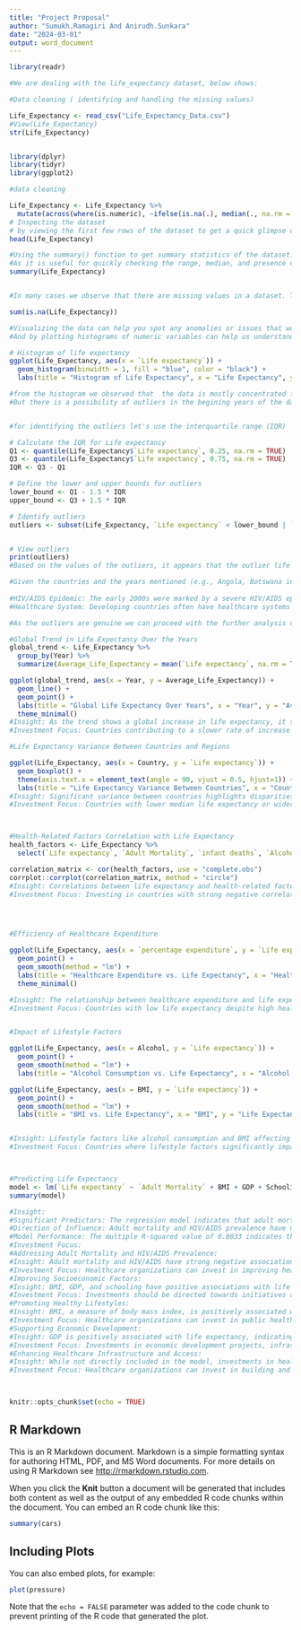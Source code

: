```yaml
---
title: "Project Proposal"
author: "Sumukh.Ramagiri And Anirudh.Sunkara"
date: "2024-03-01"
output: word_document
---
```

```r
library(readr)

#We are dealing with the life_expectancy dataset, below shows: 

#Data cleaning ( identifying and handling the missing values)

Life_Expectancy <- read_csv("Life_Expectancy_Data.csv")
#View(Life_Expectancy)
str(Life_Expectancy)


library(dplyr)
library(tidyr)
library(ggplot2)

#data cleaning

Life_Expectancy <- Life_Expectancy %>%
  mutate(across(where(is.numeric), ~ifelse(is.na(.), median(., na.rm = TRUE), .))) 
# Inspecting the dataset
# by viewing the first few rows of the dataset to get a quick glimpse of the data.
head(Life_Expectancy)

#Using the summary() function to get summary statistics of the dataset. 
#As it is useful for quickly checking the range, median, and presence of missing values in your numeric columns after cleaning.
summary(Life_Expectancy)


#In many cases we observe that there are missing values in a dataset. To check the data if there are any missing values we use the following command.

sum(is.na(Life_Expectancy))

#Visualizing the data can help you spot any anomalies or issues that weren't apparent during the cleaning process. 
#And by plotting histograms of numeric variables can help us understand their distributions and identifying any outliers.

# Histogram of life expectancy
ggplot(Life_Expectancy, aes(x = `Life expectancy`)) +
  geom_histogram(binwidth = 1, fill = "blue", color = "black") +
  labs(title = "Histogram of Life Expectancy", x = "Life Expectancy", y = "Frequency")

#from the histogram we observed that  the data is mostly concentrated from the year 70 to 80.
#But there is a possibility of outliers in the begining years of the data.


#for identifying the outliers let's use the interquartile range (IQR)

# Calculate the IQR for Life expectancy
Q1 <- quantile(Life_Expectancy$`Life expectancy`, 0.25, na.rm = TRUE)
Q3 <- quantile(Life_Expectancy$`Life expectancy`, 0.75, na.rm = TRUE)
IQR <- Q3 - Q1

# Define the lower and upper bounds for outliers
lower_bound <- Q1 - 1.5 * IQR
upper_bound <- Q3 + 1.5 * IQR

# Identify outliers
outliers <- subset(Life_Expectancy, `Life expectancy` < lower_bound | `Life expectancy` > upper_bound)


# View outliers
print(outliers)
#Based on the values of the outliers, it appears that the outlier life expectancy values are mainly concentrated in the lower range (around 44.5 to 48.2 years), which is significantly below the global average.

#Given the countries and the years mentioned (e.g., Angola, Botswana in the early 2000s), these low life expectancy figures could be genuine due to several factors:
  
#HIV/AIDS Epidemic: The early 2000s were marked by a severe HIV/AIDS epidemic in Sub-Saharan Africa, which drastically reduced life expectancy in affected countries. The high HIV/AIDS values in the outliers support this.
#Healthcare System: Developing countries often have healthcare systems that struggle with the burden of infectious diseases, malnutrition, and other health issues, impacting life expectancy.

#As the outliers are genuine we can proceed with the further analysis of the dataset.

#Global Trend in Life Expectancy Over the Years
global_trend <- Life_Expectancy %>%
  group_by(Year) %>%
  summarize(Average_Life_Expectancy = mean(`Life expectancy`, na.rm = TRUE))

ggplot(global_trend, aes(x = Year, y = Average_Life_Expectancy)) +
  geom_line() +
  geom_point() +
  labs(title = "Global Life Expectancy Over Years", x = "Year", y = "Average Life Expectancy") +
  theme_minimal()
#Insight: As the trend shows a global increase in life expectancy, it suggests overall improvements in health outcomes. However, the rate of increase or any plateaus might indicate emerging challenges or diminishing returns on current healthcare strategies.
#Investment Focus: Countries contributing to a slower rate of increase may need investment in healthcare infrastructure, technologies, and services to address specific health challenges.

#Life Expectancy Variance Between Countries and Regions

ggplot(Life_Expectancy, aes(x = Country, y = `Life expectancy`)) +
  geom_boxplot() +
  theme(axis.text.x = element_text(angle = 90, vjust = 0.5, hjust=1)) +
  labs(title = "Life Expectancy Variance Between Countries", x = "Country", y = "Life Expectancy")
#Insight: Significant variance between countries highlights disparities in health outcomes. Countries with lower life expectancy or high variance within the country suggest inequalities in access to healthcare services, quality of care, or public health challenges.
#Investment Focus: Countries with lower median life expectancy or wider interquartile ranges present opportunities for impactful investment. These regions may benefit from investments in basic healthcare infrastructure, access to essential medicines, vaccination programs, and public health initiatives.



#Health-Related Factors Correlation with Life Expectancy
health_factors <- Life_Expectancy %>%
  select(`Life expectancy`, `Adult Mortality`, `infant deaths`, `Alcohol`, `Hepatitis B`, `Measles`, `BMI`, `under-five deaths`, `Polio`, `Diphtheria`, `HIV/AIDS`)

correlation_matrix <- cor(health_factors, use = "complete.obs")
corrplot::corrplot(correlation_matrix, method = "circle")
#Insight: Correlations between life expectancy and health-related factors (e.g., adult mortality, HIV/AIDS prevalence) highlight specific health issues that significantly impact longevity.
#Investment Focus: Investing in countries with strong negative correlations between life expectancy and health challenges (like high adult mortality or high HIV/AIDS rates) can be strategic. Focus on comprehensive healthcare services, disease prevention programs, and education can address these specific challenges.




#Efficiency of Healthcare Expenditure

ggplot(Life_Expectancy, aes(x = `percentage expenditure`, y = `Life expectancy`)) +
  geom_point() +
  geom_smooth(method = "lm") +
  labs(title = "Healthcare Expenditure vs. Life Expectancy", x = "Healthcare Expenditure (%)", y = "Life Expectancy") +
  theme_minimal()

#Insight: The relationship between healthcare expenditure and life expectancy can indicate the efficiency of healthcare spending. A positive correlation suggests that investments in healthcare lead to better health outcomes.
#Investment Focus: Countries with low life expectancy despite high healthcare expenditure may need investments aimed at increasing the efficiency of healthcare spending, such as through improving healthcare delivery systems, enhancing healthcare worker training, or investing in preventive healthcare.


#Impact of Lifestyle Factors

ggplot(Life_Expectancy, aes(x = Alcohol, y = `Life expectancy`)) +
  geom_point() +
  geom_smooth(method = "lm") +
  labs(title = "Alcohol Consumption vs. Life Expectancy", x = "Alcohol Consumption (per capita)", y = "Life Expectancy")

ggplot(Life_Expectancy, aes(x = BMI, y = `Life expectancy`)) +
  geom_point() +
  geom_smooth(method = "lm") +
  labs(title = "BMI vs. Life Expectancy", x = "BMI", y = "Life Expectancy")


#Insight: Lifestyle factors like alcohol consumption and BMI affecting life expectancy point to the importance of preventive healthcare and public health initiatives.
#Investment Focus: Countries where lifestyle factors significantly impact life expectancy could benefit from investments in public health campaigns, lifestyle modification programs, and preventive healthcare services.



#Predicting Life Expectancy
model <- lm(`Life expectancy` ~ `Adult Mortality` + BMI + GDP + Schooling + `HIV/AIDS`, data = Life_Expectancy)
summary(model)

#Insight:
#Significant Predictors: The regression model indicates that adult mortality, BMI, GDP, schooling, and HIV/AIDS prevalence are significant predictors of life expectancy. This is evident from their low p-values (p < 0.05) and the confidence intervals not containing zero.
#Direction of Influence: Adult mortality and HIV/AIDS prevalence have negative coefficients, indicating that higher levels of these factors are associated with lower life expectancy. Conversely, BMI, GDP, and schooling have positive coefficients, suggesting that higher levels of these factors are associated with higher life expectancy.
#Model Performance: The multiple R-squared value of 0.8033 indicates that approximately 80.33% of the variability in life expectancy can be explained by the combination of these predictors.
#Investment Focus:
#Addressing Adult Mortality and HIV/AIDS Prevalence:
#Insight: Adult mortality and HIV/AIDS have strong negative associations with life expectancy. Investments should focus on strategies to reduce mortality rates and combat the spread of HIV/AIDS.
#Investment Focus: Healthcare organizations can invest in improving healthcare infrastructure, access to essential medications, and implementing prevention and treatment programs targeted at reducing adult mortality and controlling HIV/AIDS transmission.
#Improving Socioeconomic Factors:
#Insight: BMI, GDP, and schooling have positive associations with life expectancy. This suggests that improving socioeconomic factors can positively impact life expectancy.
#Investment Focus: Investments should be directed towards initiatives aimed at improving education, economic development, and addressing poverty. This could include investing in education systems, vocational training programs, economic empowerment initiatives, and poverty alleviation measures.
#Promoting Healthy Lifestyles:
#Insight: BMI, a measure of body mass index, is positively associated with life expectancy. This highlights the importance of promoting healthy lifestyles and reducing obesity rates.
#Investment Focus: Healthcare organizations can invest in public health campaigns, nutritional education programs, and initiatives aimed at promoting physical activity and healthy eating habits. Investing in facilities and programs that encourage physical activity and access to healthy food options can also be beneficial.
#Supporting Economic Development:
#Insight: GDP is positively associated with life expectancy, indicating that economic development plays a crucial role in improving health outcomes.
#Investment Focus: Investments in economic development projects, infrastructure development, and job creation initiatives can indirectly contribute to improvements in health outcomes by lifting people out of poverty, improving living standards, and increasing access to healthcare services.
#Enhancing Healthcare Infrastructure and Access:
#Insight: While not directly included in the model, investments in healthcare infrastructure, access to healthcare services, and quality healthcare delivery are essential for improving overall health outcomes.
#Investment Focus: Healthcare organizations can invest in building and upgrading healthcare facilities, training healthcare workers, expanding access to essential medicines, and implementing telemedicine and mobile health solutions to reach underserved populations.




```

```r
knitr::opts_chunk$set(echo = TRUE)
```

## R Markdown

This is an R Markdown document. Markdown is a simple formatting syntax for authoring HTML, PDF, and MS Word documents. For more details on using R Markdown see <http://rmarkdown.rstudio.com>.

When you click the **Knit** button a document will be generated that includes both content as well as the output of any embedded R code chunks within the document. You can embed an R code chunk like this:

```r
summary(cars)
```

## Including Plots

You can also embed plots, for example:

```r
plot(pressure)
```

Note that the `echo = FALSE` parameter was added to the code chunk to prevent printing of the R code that generated the plot.
